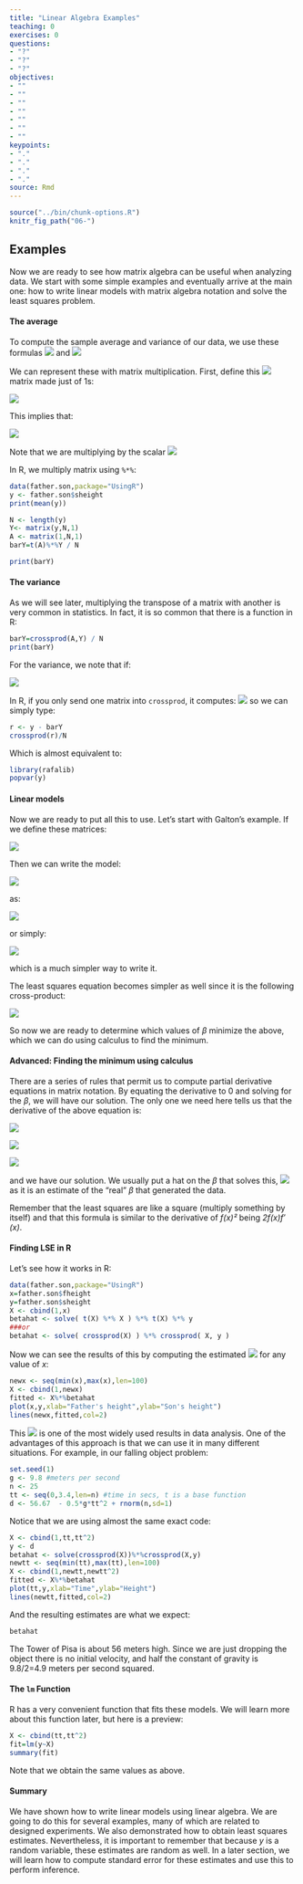 ```yaml
---
title: "Linear Algebra Examples"
teaching: 0
exercises: 0
questions:
- "?"
- "?"
- "?"
objectives:
- ""
- ""
- ""
- ""
- ""
- ""
- ""
keypoints:
- "."
- "."
- "."
- "."
source: Rmd
---
```


```r
source("../bin/chunk-options.R")
knitr_fig_path("06-")
```


## Examples 

Now we are ready to see how matrix algebra can be useful when analyzing data. We start with some simple examples and eventually arrive at the main one: how to write linear models with matrix algebra notation and solve the least squares problem.


#### The average

To compute the sample average and variance of our data, we use these formulas ![](../fig/05-ybar-one-over-N.png) and ![](../fig/05-varY-sigma.png)

We can represent these with matrix multiplication. First, define this ![](../fig/05-N-times-one.png) matrix made just of 1s:

![](../fig/05-A-matrix.png)

This implies that:

![](../fig/05-A-transpose-equals-varY.png)

Note that we are multiplying by the scalar ![](../fig/05-one-over-N.png)

In R, we multiply matrix using `%*%`:

```r
data(father.son,package="UsingR")
y <- father.son$sheight
print(mean(y))

N <- length(y)
Y<- matrix(y,N,1)
A <- matrix(1,N,1)
barY=t(A)%*%Y / N

print(barY)
```

#### The variance

As we will see later, multiplying the transpose of a matrix with another is very common in statistics. In fact, it is so common that there is a function in R:

```r
barY=crossprod(A,Y) / N
print(barY)
```

For the variance, we note that if:

![](../fig/05-r-equals-y-matrix.png)

In R, if you only send one matrix into `crossprod`, it computes:
![](../fig/05-r-transpose-r.png) so we can simply type:

```r
r <- y - barY
crossprod(r)/N
```

Which is almost equivalent to:
```r
library(rafalib)
popvar(y) 
```

#### Linear models

Now we are ready to put all this to use. Let's start with Galton's example. If we define these matrices:
 
![](../fig/05-Ymatrix-Xmatrix-beta-epsilon.png)

Then we can write the model:

![](../fig/05-Ysubi-equals-betazero-plus.png)

as: 

![](../fig/05-Ymatrix-equals-1xmatrix-beta-plus-e.png)

or simply: 

![](../fig/05-Ystrong-equals-XstrongBeta-plus-Estrong.png)

which is a much simpler way to write it. 

The least squares equation becomes simpler as well since it is the following cross-product:

![](../fig/05-Ystrong-minus-XstrongBeta-transpose.png)

So now we are ready to determine which values of <i>&beta;</i> minimize the above, which we  can do  using calculus to find the minimum. 

#### Advanced: Finding the minimum using calculus

There are a series of rules that permit us to compute partial derivative equations in matrix notation. By equating the derivative to 0 and solving for the <i>&beta;</i>, we will have our solution. The only one we need here tells us that the derivative of the above equation is:

![](../fig/05-twoXstrong-transpose.png)

![](../fig/05-Xstrong-transpose-XstrongBeta-hat.png)

![](../fig/05-beta-hat-equals.png)

and we have our solution. We usually put a hat on the <i>&beta;</i> that solves this, ![](../fig/05-beta-hat.png) as it is an estimate of the "real" <i>&beta;</i> that generated the data.

Remember that the least squares are like a square (multiply something by itself) and that this formula is similar to the derivative of <i>f(x)&sup2;</i> being <i>2f(x)f&prime;(x)</i>. 


#### Finding LSE in R

Let's see how it works in R:

```r
data(father.son,package="UsingR")
x=father.son$fheight
y=father.son$sheight
X <- cbind(1,x)
betahat <- solve( t(X) %*% X ) %*% t(X) %*% y
###or
betahat <- solve( crossprod(X) ) %*% crossprod( X, y )
```


Now we can see the results of this by computing the estimated ![](../fig/05-betazerohat-plus-betaonehatx.png) for any value of <i>x</i>:

```r
newx <- seq(min(x),max(x),len=100)
X <- cbind(1,newx)
fitted <- X%*%betahat
plot(x,y,xlab="Father's height",ylab="Son's height")
lines(newx,fitted,col=2)
```

This ![](../fig/05-betahatstrong-equals-xtransposex.png) is one of the most widely used results in data analysis. One of the advantages of this approach is that we can use it in many different situations.  For example, in our falling object problem: 
 
```r
set.seed(1)
g <- 9.8 #meters per second
n <- 25
tt <- seq(0,3.4,len=n) #time in secs, t is a base function
d <- 56.67  - 0.5*g*tt^2 + rnorm(n,sd=1)
```

Notice that we are using almost the same exact code:

```r
X <- cbind(1,tt,tt^2)
y <- d
betahat <- solve(crossprod(X))%*%crossprod(X,y)
newtt <- seq(min(tt),max(tt),len=100)
X <- cbind(1,newtt,newtt^2)
fitted <- X%*%betahat
plot(tt,y,xlab="Time",ylab="Height")
lines(newtt,fitted,col=2)
```

And the resulting estimates are what we expect:

```r
betahat
```

The Tower of Pisa is about 56 meters high. Since we are just dropping the object there is no initial velocity, and half the constant of gravity is 9.8/2=4.9 meters per second squared.

#### The `lm` Function
R has a very convenient function that fits these models. We will learn more about this function later, but here is a preview:

```r
X <- cbind(tt,tt^2)
fit=lm(y~X)
summary(fit)
```

Note that we obtain the same values as above.

#### Summary

We have shown how to write linear models using linear algebra. We are going to do this for several examples, many of which are related to designed experiments. We also demonstrated how to obtain least squares estimates. Nevertheless, it is important to remember that because <i>y</i> is a random variable, these estimates are random as well. In a later section, we will learn how to compute standard error for these estimates and use this to perform inference.
